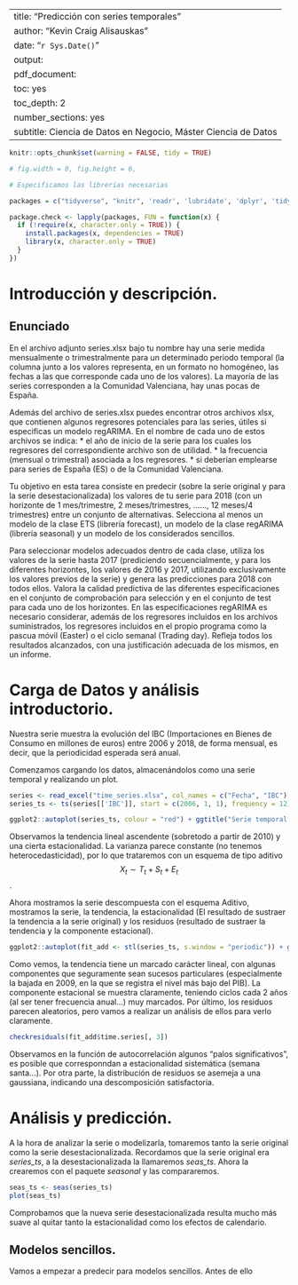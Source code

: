  
---
title: "Predicción con series temporales"
author: "Kevin Craig Alisauskas"
date: "`r Sys.Date()`"
output:
  pdf_document:
    toc: yes
    toc_depth: 2
    number_sections: yes
subtitle: Ciencia de Datos en Negocio, Máster Ciencia de Datos
---

```r
knitr::opts_chunk$set(warning = FALSE, tidy = TRUE)

# fig.width = 8, fig.height = 6,
```


```r
# Especificamos las librerías necesarias

packages = c("tidyverse", "knitr", 'readr', 'lubridate', 'dplyr', 'tidyr', 'forecast', 'seasonal', 'readxl')

package.check <- lapply(packages, FUN = function(x) {
  if (!require(x, character.only = TRUE)) {
    install.packages(x, dependencies = TRUE)
    library(x, character.only = TRUE)
  }
})

```

# Introducción y descripción.

## Enunciado

En el archivo adjunto series.xlsx bajo tu nombre hay una serie medida mensualmente o trimestralmente para un determinado periodo temporal (la columna junto a los valores representa, en un formato no homogéneo, las fechas a las que corresponde cada uno de los valores). La mayoría de las series corresponden a la Comunidad Valenciana, hay unas pocas de España.

Además del archivo de series.xlsx puedes encontrar otros archivos xlsx, que contienen algunos regresores potenciales para las series, útiles si especificas un modelo regARIMA. En el nombre de cada uno de estos archivos se indica: 
* el año de inicio de la serie para los cuales los regresores del correspondiente archivo son de utilidad.
* la frecuencia (mensual o trimestral) asociada a los regresores.
* si deberían emplearse para series de España (ES) o de la Comunidad Valenciana.

Tu objetivo en esta tarea consiste en predecir (sobre la serie original y para la serie desestacionalizada) los valores de tu serie para 2018 (con un horizonte de 1 mes/trimestre, 2 meses/trimestres, …..., 12 meses/4 trimestres) entre un conjunto de alternativas. Selecciona al menos un modelo de la clase ETS (librería forecast), un modelo de la clase regARIMA (librería seasonal) y un modelo de los considerados sencillos. 

Para seleccionar modelos adecuados dentro de cada clase, utiliza los valores de la serie hasta 2017 (prediciendo secuencialmente, y para los diferentes horizontes, los valores de 2016 y 2017, utilizando exclusivamente los valores previos de la serie) y genera las predicciones para 2018 con todos ellos. Valora la calidad predictiva de las diferentes especificaciones en el conjunto de comprobación para selección y en el conjunto de test para cada uno de los horizontes. En las especificaciones regARIMA es necesario considerar, además de los regresores incluidos en los archivos suministrados, los regresores incluidos en el propio programa como la pascua móvil (Easter) o el ciclo semanal (Trading day).
Refleja todos los resultados alcanzados, con una justificación adecuada de los mismos, en un informe.

# Carga de Datos y análisis introductorio.

Nuestra serie muestra la evolución del IBC (Importaciones en Bienes de Consumo en millones de euros) entre 2006 y 2018, de forma mensual, es decir, que la periodicidad esperada será anual.

Comenzamos cargando los datos, almacenándolos como una serie temporal y realizando un plot.

```r

series <- read_excel("time_series.xlsx", col_names = c("Fecha", "IBC"), skip = 4)
series_ts <- ts(series[['IBC']], start = c(2006, 1, 1), frequency = 12)

ggplot2::autoplot(series_ts, colour = "red") + ggtitle("Serie temporal (IBC entre 2006 y 2018)") + xlab("Tiempo") + ylab("IBC")

```

Observamos la tendencia lineal ascendente (sobretodo a partir de 2010) y una cierta estacionalidad. La varianza parece constante (no tenemos heterocedasticidad), por lo que trataremos con un esquema de tipo aditivo $$ X_t \sim T_t + S_t + E_t $$.

Ahora mostramos la serie descompuesta con el esquema Aditivo, mostramos la serie, la tendencia, la estacionalidad (El resultado de sustraer la tendencia a la serie original) y los residuos (resultado de sustraer la tendencia y la componente estacional).

```r

ggplot2::autoplot(fit_add <- stl(series_ts, s.window = "periodic")) + ggtitle("Descomposición de la serie temporal como Aditiva")

```

Como vemos, la tendencia tiene un marcado carácter lineal, con algunas componentes que seguramente sean sucesos particulares (especialmente la bajada en 2009, en la que se registra el nivel más bajo del PIB). La componente estacional se muestra claramente, teniendo ciclos cada 2 años (al ser tener frecuencia anual...) muy marcados. Por último, los residuos parecen aleatorios, pero vamos a realizar un análisis de ellos para verlo claramente.

```r

checkresiduals(fit_add$time.series[, 3])

```

Observamos en la función de autocorrelación algunos "palos significativos", es posible que corresponndan a estacionalidad sistemática (semana santa...). Por otra parte, la distribución de residuos se asemeja a una gaussiana, indicando una descomposición satisfactoria.

# Análisis y predicción.

A la hora de analizar la serie o modelizarla, tomaremos tanto la serie original como la serie desestacionalizada. Recordamos que la serie original era *series_ts*, a la desestacionalizada la llamaremos *seas_ts*. Ahora la crearemos con el paquete _seasonal_ y las compararemos.

```r

seas_ts <- seas(series_ts)
plot(seas_ts)

```

Comprobamos que la nueva serie desestacionalizada resulta mucho más suave al quitar tanto la estacionalidad como los efectos de calendario.

## Modelos sencillos.

Vamos a empezar a predecir para modelos sencillos. Antes de ello




